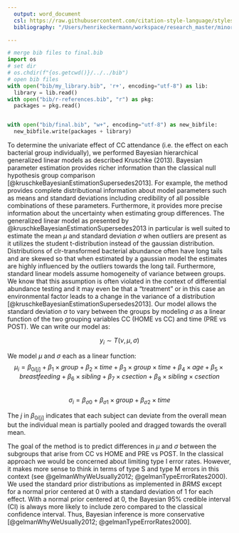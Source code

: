 ```yaml
---
  output: word_document
  csl: https://raw.githubusercontent.com/citation-style-language/styles/master/apa.csl
  bibliography: "/Users/henrikeckermann/workspace/research_master/minor_research_project/article/analyses/bibo/Rmd/article/bib/final.bib"

---
```







```python
# merge bib files to final.bib
import os 
# set dir
# os.chdir(f"{os.getcwd()}/../../bib")
# open bib files
with open("bib/my_library.bib", 'r+', encoding="utf-8") as lib:
  library = lib.read()
with open("bib/r-references.bib", "r") as pkg:
  packages = pkg.read()


with open("bib/final.bib", "w+", encoding="utf-8") as new_bibfile:
  new_bibfile.write(packages + library)
```



To determine the univariate effect of CC attendance (i.e. the effect on each bacterial group individually), we performed Bayesian hierarchical generalized linear models as described Kruschke (2013). 
Bayesian parameter estimation provides richer information than the classical null hypothesis group comparison [@kruschkeBayesianEstimationSupersedes2013]. For example, the method provides complete distributional information about model parameters such as means and standard deviations including credibility of all possible combinations of these parameters. Furthermore, it provides more precise information about the uncertainty when estimating group differences. The generalized linear model as presented by @kruschkeBayesianEstimationSupersedes2013 in particular is well suited to estimate the mean $\mu$ and standard deviation $\sigma$ when outliers are present as it utilizes the student t-distribution instead of the gaussian distribution. Distributions of clr-transformed bacterial abundance often have long tails and are skewed so that when estimated by a gaussian model the estimates are highly influenced by the outliers towards the long tail. Furthermore, standard linear models assume homogeneity of variance between groups. We know that this assumption is often violated in the context of differential abundance testing and it may even be that a "treatment" or in this case an environmental factor leads to a change in the variance of a distribution [@kruschkeBayesianEstimationSupersedes2013]. Our model allows the standard deviation $\sigma$ to vary between the groups by modeling $\sigma$ as a linear function of the two grouping variables CC (HOME vs CC) and time (PRE vs POST). We can write our model as:  


$$y_{i} \sim T(\nu, \mu, \sigma)$$ 

We model $\mu$ and $\sigma$ each as a linear function:   
$$\mu_i = \beta_{0i[j]} + \beta_{1} \times group + \beta_{2} \times time + \beta_{3} \times group \times time + \beta_{4} \times age + \beta_{5} \times breastfeeding + \beta_{6} \times sibling + \beta_{7} \times csection + \beta_{8} \times sibling \times csection$$   
$$\sigma_i = \beta_{\sigma 0} + \beta_{\sigma 1} \times group + \beta_{\sigma 2} \times time$$ 

The *j* in $\beta_{0i[j]}$ indicates that each subject can deviate from the overall mean but the individual mean is partially pooled and dragged towards the overall mean. 

The goal of the method is to predict differences in $\mu$ and $\sigma$ between the subgroups that arise from CC vs HOME and PRE vs POST. In the classical approach we would be concerned about limiting type I error rates. However, it makes more sense to think in terms of type S and type M errors in this context (see @gelmanWhyWeUsually2012; @gelmanTypeErrorRates2000). We used the standard prior distributions as implemented in *BRMS* except for a normal prior centered at 0 with a standard deviation of 1 for each effect. With a normal prior centered at 0, the Bayesian 95% credible interval (CI) is always more likely to include zero compared to the classical confidence interval. Thus, Bayesian inference is more conservative [@gelmanWhyWeUsually2012; @gelmanTypeErrorRates2000]. 